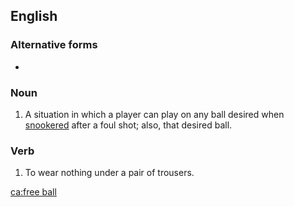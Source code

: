 ==English==

===Alternative forms===
* {{l|en|freeball}}

===Noun===
{{en-noun}}

# {{label|en|snooker}} A situation in which a player can play on any ball desired when [[snookered]] after a foul shot; also, that desired ball.

===Verb===
{{head|en|verb}}
# To wear nothing under a pair of trousers.

[[ca:free ball]]